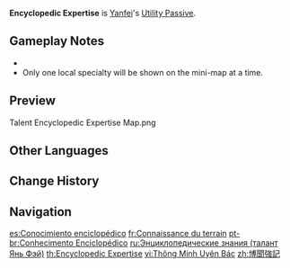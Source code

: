 {{Talent Infobox
|image         = Talent Encyclopedic Expertise.png
|character     = Yanfei
|type          = Utility Passive
|info          = Displays the location of nearby [[Liyue Local Specialty|resources unique to Liyue]] on the [[mini-map]].
|utility1      = Effects Retained Character Fallen
|utility2      = Resource
|utility3      = Local Specialty
|utility4      = Liyue Local Specialty
}}
'''Encyclopedic Expertise''' is [[Yanfei]]'s [[Utility Passive]].

==Gameplay Notes==
* {{TalentNote|character=Yanfei|talent=Encyclopedic Expertise|dead}}
* Only one local specialty will be shown on the mini-map at a time.
{{Talents by Category List|Liyue Local Specialty Talents|header=identical|nottitle=Encyclopedic Expertise}}

==Preview==
<gallery>
Talent Encyclopedic Expertise Map.png
</gallery>

==Other Languages==
{{Other Languages
|en      = Encyclopedic Expertise
|zhs     = 博闻强记
|zhs_rm  = Bówén-qiángjì
|zht     = 博聞強記
|zht_rm  = Bówén-qiángjì
|zh_tl   = Encyclopedic Knowledge
|ja      = 法律百科
|ja_rm   = Houritsu Hyakka
|ja_tl   = Law Encyclopedia
|ko      = 박문강기
|ko_rm   = Bakmunganggi
|ko_tl   = Erudition
|es      = Conocimiento enciclopédico
|es_tl   = Encyclopedic Knowledge
|fr      = Connaissance du terrain
|fr_tl   = Knowledge of the Field
|ru      = Энциклопедические знания
|ru_tl   = Encyclopedic Eruditon
|th      = Encyclopedic Expertise
|vi      = Thông Minh Uyên Bác
|vi_tl   = 
|de      = Gelehrsamkeit
|de_tl   = Erudition
|id      = Encyclopedic Expertise
|pt      = Conhecimento Enciclopédico
|pt_tl   = Encyclopedic Knowledge
|tr      = Hukuk Ansiklopedisi
|tr_tl   = 
|it      = Conoscenza enciclopedica
|it_tl   = Encyclopedic Knowledge
}}

==Change History==
{{Change History|1.5}}

==Navigation==
{{Talent Navbox|Yanfei}}

[[es:Conocimiento enciclopédico]]
[[fr:Connaissance du terrain]]
[[pt-br:Conhecimento Enciclopédico]]
[[ru:Энциклопедические знания (талант Янь Фэй)]]
[[th:Encyclopedic Expertise]]
[[vi:Thông Minh Uyên Bác]]
[[zh:博聞強記]]